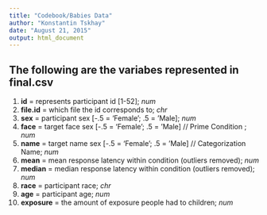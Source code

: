 ```yaml
---
title: "Codebook/Babies Data"
author: "Konstantin Tskhay"
date: "August 21, 2015"
output: html_document
---
```


## The following are the variabes represented in final.csv
1. **id** = represents participant id [1-52]; *num*
2. **file.id** = which file the id corresponds to; *chr*
3. **sex** = participant sex [-.5 = 'Female'; .5 = 'Male]; *num*
4. **face** = target face sex [-.5 = 'Female'; .5 = 'Male] // Prime Condition ; *num*
5. **name** = target name sex [-.5 = 'Female'; .5 = 'Male] // Categorization Name; *num*
6. **mean** = mean response latency within condition (outliers removed); *num*
7. **median** = median response latency within condition (outliers removed); *num*
8. **race** = participant race; *chr*
9. **age** = participant age; *num*
10. **exposure** = the amount of exposure people had to children; *num*








